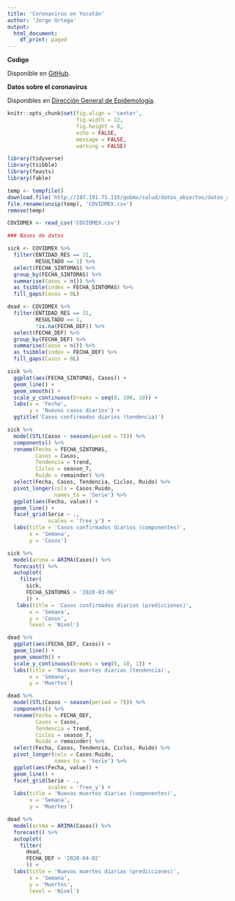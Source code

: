 ```yaml
---
title: 'Coronavirus en Yucatán'
author: 'Jorge Ortega'
output:
  html_document:
    df_print: paged
---
```


**Codigo**
  
Disponible en [GitHub](https://github.com/jisaaco/corona/blob/master/CoronaYuc.Rmd){target='_blank'}.

**Datos sobre el coronavirus**
  
Disponibles en [Dirección General de Epidemología](https://www.gob.mx/salud/documentos/datos-abiertos-152127){target='_blank'}.

```r
knitr::opts_chunk$set(fig.align = 'center',
                      fig.width = 12,
                      fig.height = 8,
                      echo = FALSE,
                      message = FALSE,
                      warning = FALSE)

library(tidyverse)
library(tsibble)
library(feasts)
library(fable)

temp <- tempfile()
download.file('http://187.191.75.115/gobmx/salud/datos_abiertos/datos_abiertos_covid19.zip', temp)
file.rename(unzip(temp), 'COVIDMEX.csv')
remove(temp)

COVIDMEX <- read_csv('COVIDMEX.csv')

### Bases de datos

sick <- COVIDMEX %>%
  filter(ENTIDAD_RES == 31,
         RESULTADO == 1) %>%
  select(FECHA_SINTOMAS) %>%
  group_by(FECHA_SINTOMAS) %>%
  summarise(Casos = n()) %>%
  as_tsibble(index = FECHA_SINTOMAS) %>%
  fill_gaps(Casos = 0L)

dead <- COVIDMEX %>%
  filter(ENTIDAD_RES == 31,
         RESULTADO == 1,
         !is.na(FECHA_DEF)) %>%
  select(FECHA_DEF) %>%
  group_by(FECHA_DEF) %>%
  summarise(Casos = n()) %>%
  as_tsibble(index = FECHA_DEF) %>%
  fill_gaps(Casos = 0L)
```

```r
sick %>%
  ggplot(aes(FECHA_SINTOMAS, Casos)) +
  geom_line() +
  geom_smooth() +
  scale_y_continuous(breaks = seq(0, 100, 10)) +
  labs(x = 'Fecha',
       y = 'Nuevos casos diarios') +
  ggtitle('Casos confirmados diarios (tendencia)')
```

```r
sick %>%
  model(STL(Casos ~ season(period = 7))) %>%
  components() %>%
  rename(Fecha = FECHA_SINTOMAS,
         Casos = Casos,
         Tendencia = trend,
         Ciclos = season_7,
         Ruido = remainder) %>%
  select(Fecha, Casos, Tendencia, Ciclos, Ruido) %>%
  pivot_longer(cols = Casos:Ruido,
               names_to = 'Serie') %>%
  ggplot(aes(Fecha, value)) +
  geom_line() +
  facet_grid(Serie ~ .,
             scales = 'free_y') +
  labs(title = 'Casos confirmados diarios (componentes)',
       x = 'Semana',
       y = 'Casos')
```

```r
sick %>%
  model(arima = ARIMA(Casos)) %>%
  forecast() %>%
  autoplot(
    filter(
      sick,
      FECHA_SINTOMAS > '2020-03-06'
      )) +
   labs(title = 'Casos confirmados diarios (predicciones)',
       x = 'Semana',
       y = 'Casos',
       level = 'Nivel')
```

```r
dead %>%
  ggplot(aes(FECHA_DEF, Casos)) +
  geom_line() +
  geom_smooth() +
  scale_y_continuous(breaks = seq(0, 10, 1)) +
  labs(title = 'Nuevas muertes diarias (tendencia)',
       x = 'Semana',
       y = 'Muertes')
```

```r
dead %>%
  model(STL(Casos ~ season(period = 7))) %>%
  components() %>%
  rename(Fecha = FECHA_DEF,
         Casos = Casos,
         Tendencia = trend,
         Ciclos = season_7,
         Ruido = remainder) %>%
  select(Fecha, Casos, Tendencia, Ciclos, Ruido) %>%
  pivot_longer(cols = Casos:Ruido,
               names_to = 'Serie') %>%
  ggplot(aes(Fecha, value)) +
  geom_line() +
  facet_grid(Serie ~ .,
             scales = 'free_y') +
  labs(title = 'Nuevas muertes diarias (componentes)',
       x = 'Semana',
       y = 'Muertes')
```

```r
dead %>%
  model(arima = ARIMA(Casos)) %>%
  forecast() %>%
  autoplot(
    filter(
      dead,
      FECHA_DEF > '2020-04-02'
      )) +
  labs(title = 'Nuevas muertes diarias (predicciones)',
       x = 'Semana',
       y = 'Muertes',
       level = 'Nivel')
```
